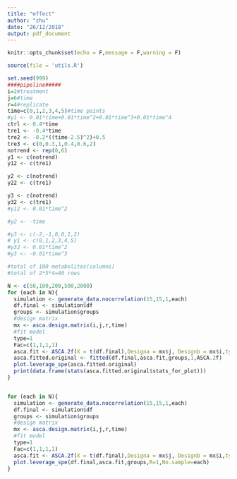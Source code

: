 ```yaml
---
title: "effect"
author: "zhu"
date: "26/12/2018"
output: pdf_document
---
```


```r
knitr::opts_chunk$set(echo = F,message = F,warning = F)
```
```r
source(file = 'utils.R')
```
```r
set.seed(999)
####pipeline#####
i=2#treatment
j=6#time
r=4#replicate
time=c(0,1,2,3,4,5)#time points
#y1 <- 0.01*time+0.01*time^2+0.01*time^3+0.01*time^4
ctrl <- 0.4*time
tre1 <- -0.4*time
tre2 <- -0.2*((time-2.5)^2)+0.5
tre3 <- c(0,0.3,1,0.4,0.6,2)
notrend <- rep(0,6)
y1 <- c(notrend)
y12 <- c(tre1)

y2 <- c(notrend)
y22 <- c(tre1)

y3 <- c(notrend)
y32 <- c(tre1)
#y12 <- 0.01*time^2

#y2 <- -time

#y3 <- c(-2,-1,0,0,1,2)
# y1 <- c(0,1,2,3,4,5)
#y32 <- 0.01*time^2
#y3 <- -0.01*time^3

#total of 100 metabolites(columns)
#total of 2*5*4=40 rows
```
```r
N <- c(50,100,200,500,2000)
for (each in N){
  simulation <- generate_data.nocorrelation(15,15,1,each)
  df.final <- simulation$df
  groups <- simulation$groups
  #design matrix
  mx <- asca.design.matrix(i,j,r,time)
  #fit model
  type=1
  Fac=c(1,1,1,1)
  asca.fit <- ASCA.2f(X = t(df.final),Designa = mx$j, Designb = mx$i,type = type, Fac = Fac,showvar = F,showscree = F)
  asca.fitted.original <- fitted(df.final,asca.fit,groups,1,ASCA.2f)
  plot.leverage_spe(asca.fitted.original)
  print(data.frame(stats(asca.fitted.original$stats_for_plot)))
}
```

```r

```


```r
for (each in N){
  simulation <- generate_data.nocorrelation(15,15,1,each)
  df.final <- simulation$df
  groups <- simulation$groups
  #design matrix
  mx <- asca.design.matrix(i,j,r,time)
  #fit model
  type=1
  Fac=c(1,1,1,1)
  asca.fit <- ASCA.2f(X = t(df.final),Designa = mx$j, Designb = mx$i,type = type, Fac = Fac,showvar = F,showscree = F)
  plot.leverage_spe(df.final,asca.fit,groups,R=1,No.sample=each)
}
```




